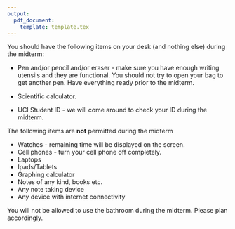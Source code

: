 ```yaml
---
output: 
  pdf_document:
    template: template.tex
---
```


\section*{Midterm Policies}

You should have the following items on your desk (and nothing else) during the midterm:

- Pen and/or pencil and/or eraser - make sure you have enough writing utensils and they are functional. You should not try to open your bag to get another pen. Have everything ready prior to the midterm. 

- Scientific calculator. 

- UCI Student ID - we will come around to check your ID during the midterm. 

The following items are __not__ permitted during the midterm

- Watches - remaining time will be displayed on the screen.
- Cell phones - turn your cell phone off completely. 
- Laptops
- Ipads/Tablets
- Graphing calculator
- Notes of any kind, books etc. 
- Any note taking device
- Any device with internet connectivity

You will not be allowed to use the bathroom during the midterm. Please plan accordingly. 